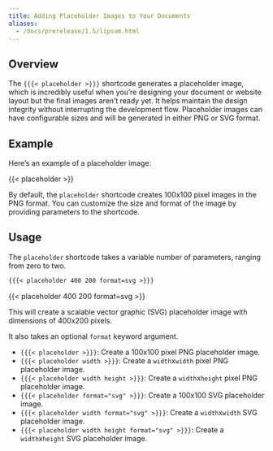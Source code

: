 ```yaml
---
title: Adding Placeholder Images to Your Documents
aliases:
  - /docs/prerelease/1.5/lipsum.html
---
```


## Overview

The `{{{< placeholder >}}}` shortcode generates a placeholder image, which is incredibly useful when you're designing your document or website layout but the final images aren't ready yet.
It helps maintain the design integrity without interrupting the development flow.
Placeholder images can have configurable sizes and will be generated in either PNG or SVG format.

## Example

Here's an example of a placeholder image:

{{< placeholder >}}

By default, the `placeholder` shortcode creates 100x100 pixel images in the PNG format.
You can customize the size and format of the image by providing parameters to the shortcode.

## Usage

The `placeholder` shortcode takes a variable number of parameters, ranging from zero to two.

::: {layout-ncol=1}
```markdown
{{{< placeholder 400 200 format=svg >}}}
```

{{< placeholder 400 200 format=svg >}}
:::
This will create a scalable vector graphic (SVG) placeholder image with dimensions of 400x200 pixels.

It also takes an optional `format` keyword argument.

- `{{{< placeholder >}}}`: Create a 100x100 pixel PNG placeholder image.
- `{{{< placeholder width >}}}`: Create a `width`x`width` pixel PNG placeholder image.
- `{{{< placeholder width height >}}}`: Create a `width`x`height` pixel PNG placeholder image.
- `{{{< placeholder format="svg" >}}}`: Create a 100x100 SVG placeholder image.
- `{{{< placeholder width format="svg" >}}}`: Create a `width`x`width` SVG placeholder image.
- `{{{< placeholder width height format="svg" >}}}`: Create a `width`x`height` SVG placeholder image.
